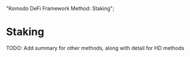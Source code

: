   "Komodo DeFi Framework Method: Staking";

# Staking

<DevComment>
  TODO: Add summary for other methods, along with detail for HD methods
</DevComment>
